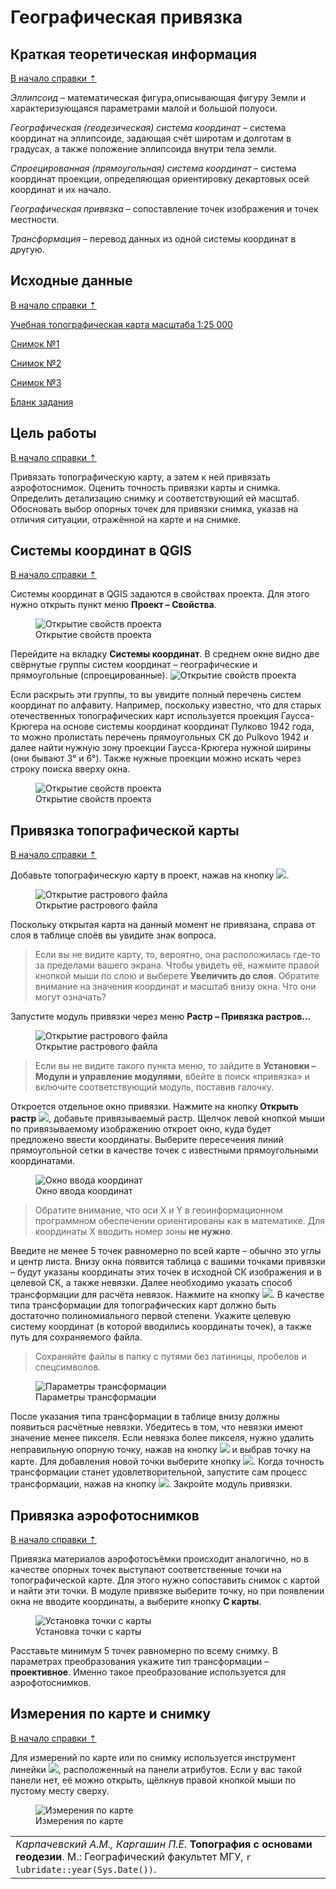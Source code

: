 # Географическая привязка {#georeference}

## Краткая теоретическая информация {#georeference-theory}
[В начало справки ⇡](#georeference)

_Эллипсоид_ – математическая фигура,описывающая фигуру Земли и характеризующаяся параметрами малой и большой полуоси.

_Географическая (геодезическая) система координат_ – система координат на эллипсоиде, задающая счёт широтам и долготам в градусах, а также положение эллипсоида внутри тела земли.

_Спроецированная (прямоугольная) система координат_ – система координат проекции, определяющая ориентировку декартовых осей координат и их начало.

_Географическая привязка_ – сопоставление точек изображения и точек местности.

_Трансформация_ – перевод данных из одной системы координат в другую.
 
## Исходные данные {#georeference-data}
[В начало справки ⇡](#georeference)

[Учебная топографическая карта масштаба 1:25 000](https://yadi.sk/i/mvQ3lJJVNVJiuA){target="_blank"}

[Снимок №1](https://yadi.sk/i/Zo4U3AuslrxwAg){target="_blank"}

[Снимок №2](https://yadi.sk/i/_Yl8PMShZ-7FIw){target="_blank"}

[Снимок №3](https://yadi.sk/i/JKSSi97_dbu7Lg){target="_blank"}

[Бланк задания](https://yadi.sk/i/WDWZgCLA2A539Q){target="_blank"}

## Цель работы {#georeference-task}
[В начало справки ⇡](#georeference)

Привязать топографическую карту, а затем к ней привязать аэрофотоснимок. Оценить точность привязки карты и снимка. Определить детализацию снимку и соответствующий ей масштаб. Обосновать выбор опорных точек для привязки снимка, указав на отличия ситуации, отражённой на карте и на снимке.

## Системы координат в QGIS {#coordinate-systems}
[В начало справки ⇡](#georeference)

Системы координат в QGIS задаются в свойствах проекта. Для этого нужно открыть пункт меню **Проект – Свойства**.


![Открытие свойств проекта](images/Georeference/Project_properties.png)

Перейдите на вкладку **Системы координат**. В среднем окне видно две свёрнутые группы систем координат – географические и прямоугольные (спроецированные).
![Открытие свойств проекта](images/Georeference/Reference_systems_default.png)

Если раскрыть эти группы, то вы увидите полный перечень систем координат по алфавиту. Например, поскольку известно, что для старых отечественных топографических карт используется проекция Гаусса-Крюгера на основе системы координат координат Пулково 1942 года, то можно пролистать перечень прямоугольных СК до Pulkovo 1942 и далее найти нужную зону проекции Гаусса-Крюгера нужной ширины (они бывают 3° и 6°). Также нужные проекции можно искать через строку поиска вверху окна.

![Открытие свойств проекта](images/Georeference/Gauss_7N.png)


## Привязка топографической карты {#georeference-topo}
[В начало справки ⇡](#georeference)

Добавьте топографическую карту в проект, нажав на кнопку ![](images/Georeference/Open_raster.png).

![Открытие растрового файла](images/Georeference/Open_topomap.gif)

Поскольку открытая карта на данный момент не привязана, справа от слоя в таблице слоёв вы увидите знак вопроса.

> Если вы не видите карту, то, вероятно, она расположилась где-то за пределами вашего экрана. Чтобы увидеть её, нажмите правой кнопкой мыши по слою и выберете **Увеличить до слоя**. Обратите внимание на значения координат и масштаб внизу окна. Что они могут означать?

Запустите модуль привязки через меню **Растр – Привязка растров...**

![Открытие растрового файла](images/Georeference/Georeference_raster.png)

> Если вы не видите такого пункта меню, то зайдите в **Установки – Модули и управление модулями**, вбейте в поиск «привязка» и включите соответствующий модуль, поставив галочку.

Откроется отдельное окно привязки. Нажмите на кнопку **Открыть растр** ![](images/Georeference/Open_raster.png), добавьте привязываемый растр. Щелчок левой кнопкой мыши по привязываемому изображению откроет окно, куда будет предложено ввести координаты. Выберите пересечения линий прямоугольной сетки в качестве точек с известными прямоугольными координатами.

![Окно ввода координат](images/Georeference/Input_coordinates.png)

> Обратите внимание, что оси X и Y в геоинформационном программном обеспечении ориентированы как в математике. Для координаты X вводить номер зоны **не нужно**.

Введите не менее 5 точек равномерно по всей карте – обычно это углы и центр листа. Внизу окна появится таблица с вашими точками привязки – будут указаны координаты этих точек в исходной СК изображения и в целевой СК, а также невязки. Далее необходимо указать способ трансформации для расчёта невязок. Нажмите на кнопку ![](images/Georeference/Transformation_settings.png). В качестве типа трансформации для топографических карт должно быть достаточно полиномиального первой степени. Укажите целевую систему координат (в которой вводились координаты точек), а также путь для сохраняемого файла.

> Сохраняйте файлы в папку с путями без латиницы, пробелов и спецсимволов.

![Параметры трансформации](images/Georeference/Transformation_parameters.png)

После указания типа трансформации в таблице внизу должны появиться расчётные невязки. Убедитесь в том, что невязки имеют значение менее пикселя. Если невязка более пикселя, нужно удалить неправильную опорную точку, нажав на кнопку ![](images/Georeference/Delete_point.png) и выбрав точку на карте. Для добавления новой точки выберите кнопку ![](images/Georeference/Add_point.png). Когда точность трансформации станет удовлетворительной, запустите сам процесс трансформации, нажав на кнопку ![](images/Georeference/Transformation_button.png). Закройте модуль привязки.

## Привязка аэрофотоснимков {#georeference-aerial}
[В начало справки ⇡](#georeference)

Привязка материалов аэрофотосъёмки происходит аналогично, но в качестве опорных точек выступают соответственные точки на топографической карте. Для этого нужно сопоставить снимок с картой и найти эти точки. В модуле привязке выберите точку, но при появлении окна не вводите координаты, а выберите кнопку **С карты**.

![Установка точки с карты](images/Georeference/Reference_aerial.gif)

Расставьте минимум 5 точек равномерно по всему снимку. В параметрах преобразования укажите тип трансформации – **проективное**. Именно такое преобразование используется для аэрофотоснимков.

## Измерения по карте и снимку {#georeference-measure}
[В начало справки ⇡](#georeference)

Для измерений по карте или по снимку используется инструмент линейки ![](images/Georeference/Measure.png), расположенный на панели атрибутов. Если у вас такой панели нет, её можно открыть, щёлкнув правой кнопкой мыши по пустому месту сверху.

![Измерения по карте](images/Georeference/Measuring.gif)

----
_Карпачевский А.М., Каргашин П.Е._ **Топография с основами геодезии**. М.: Географический факультет МГУ, `r lubridate::year(Sys.Date())`.
----